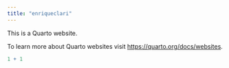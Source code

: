 ```yaml
---
title: "enriqueclari"
---
```


This is a Quarto website.

To learn more about Quarto websites visit <https://quarto.org/docs/websites>.

```r
1 + 1
```
